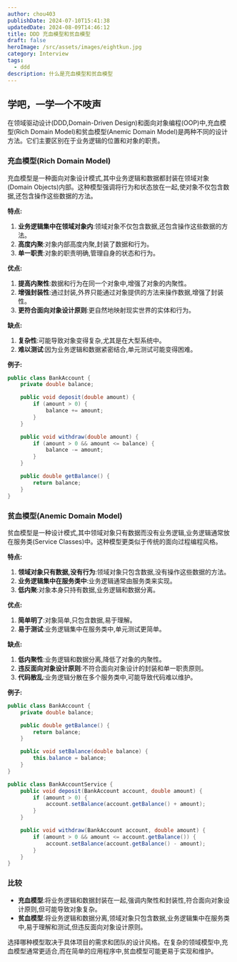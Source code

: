 ```yaml
---
author: chou403
publishDate: 2024-07-10T15:41:38
updatedDate: 2024-08-09T14:46:12
title: DDD 充血模型和贫血模型
draft: false
heroImage: /src/assets/images/eightkun.jpg
category: Interview
tags:
  - ddd
description: 什么是充血模型和贫血模型
---
```


## 学吧，一学一个不吱声

在领域驱动设计(DDD,Domain-Driven Design)和面向对象编程(OOP)中,充血模型(Rich Domain Model)和贫血模型(Anemic Domain Model)是两种不同的设计方法。它们主要区别在于业务逻辑的位置和对象的职责。

### 充血模型(Rich Domain Model)

充血模型是一种面向对象设计模式,其中业务逻辑和数据都封装在领域对象(Domain Objects)内部。这种模型强调将行为和状态放在一起,使对象不仅包含数据,还包含操作这些数据的方法。

**特点:**

1. **业务逻辑集中在领域对象内**:领域对象不仅包含数据,还包含操作这些数据的方法。
2. **高度内聚**:对象内部高度内聚,封装了数据和行为。
3. **单一职责**:对象的职责明确,管理自身的状态和行为。

**优点:**

1. **提高内聚性**:数据和行为在同一个对象中,增强了对象的内聚性。
2. **增强封装性**:通过封装,外界只能通过对象提供的方法来操作数据,增强了封装性。
3. **更符合面向对象设计原则**:更自然地映射现实世界的实体和行为。

**缺点:**

1. **复杂性**:可能导致对象变得复杂,尤其是在大型系统中。
2. **难以测试**:因为业务逻辑和数据紧密结合,单元测试可能变得困难。

**例子:**

```java
public class BankAccount {
    private double balance;

    public void deposit(double amount) {
        if (amount > 0) {
            balance += amount;
        }
    }

    public void withdraw(double amount) {
        if (amount > 0 && amount <= balance) {
            balance -= amount;
        }
    }

    public double getBalance() {
        return balance;
    }
}
```

### 贫血模型(Anemic Domain Model)

贫血模型是一种设计模式,其中领域对象只有数据而没有业务逻辑,业务逻辑通常放在服务类(Service Classes)中。这种模型更类似于传统的面向过程编程风格。

**特点:**

1. **领域对象只有数据,没有行为**:领域对象只包含数据,没有操作这些数据的方法。
2. **业务逻辑集中在服务类中**:业务逻辑通常由服务类来实现。
3. **低内聚**:对象本身只持有数据,业务逻辑和数据分离。

**优点:**

1. **简单明了**:对象简单,只包含数据,易于理解。
2. **易于测试**:业务逻辑集中在服务类中,单元测试更简单。

**缺点:**

1. **低内聚性**:业务逻辑和数据分离,降低了对象的内聚性。
2. **违反面向对象设计原则**:不符合面向对象设计的封装和单一职责原则。
3. **代码散乱**:业务逻辑分散在多个服务类中,可能导致代码难以维护。

**例子:**

```java
public class BankAccount {
    private double balance;

    public double getBalance() {
        return balance;
    }

    public void setBalance(double balance) {
        this.balance = balance;
    }
}

public class BankAccountService {
    public void deposit(BankAccount account, double amount) {
        if (amount > 0) {
            account.setBalance(account.getBalance() + amount);
        }
    }

    public void withdraw(BankAccount account, double amount) {
        if (amount > 0 && amount <= account.getBalance()) {
            account.setBalance(account.getBalance() - amount);
        }
    }
}
```

### 比较

- **充血模型**:将业务逻辑和数据封装在一起,强调内聚性和封装性,符合面向对象设计原则,但可能导致对象复杂。
- **贫血模型**:将业务逻辑和数据分离,领域对象只包含数据,业务逻辑集中在服务类中,易于理解和测试,但违反面向对象设计原则。

选择哪种模型取决于具体项目的需求和团队的设计风格。在复杂的领域模型中,充血模型通常更适合,而在简单的应用程序中,贫血模型可能更易于实现和维护。
